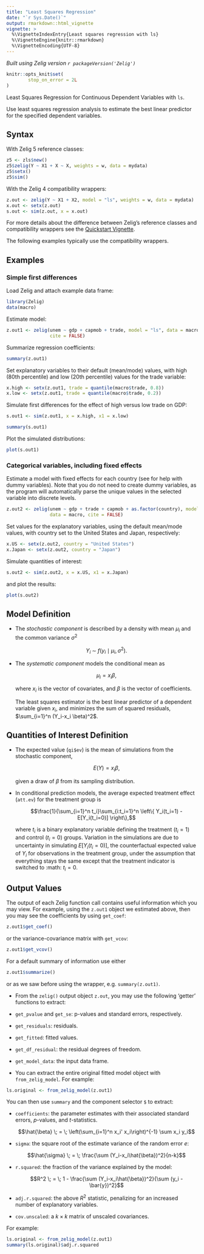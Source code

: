 ```yaml
---
title: "Least Squares Regression"
date: "`r Sys.Date()`"
output: rmarkdown::html_vignette
vignette: >
  %\VignetteIndexEntry{Least squares regression with ls}
  %\VignetteEngine{knitr::rmarkdown}
  %\VignetteEncoding{UTF-8}
---
```


*Built using Zelig version `r packageVersion('Zelig')`*

```r
knitr::opts_knit$set(
        stop_on_error = 2L
)
```

Least Squares Regression for Continuous Dependent Variables with `ls`.

Use least squares regression analysis to estimate the best linear
predictor for the specified dependent variables.

## Syntax

With Zelig 5 reference classes:

```r
z5 <- zls$new()
z5$zelig(Y ~ X1 + X ~ X, weights = w, data = mydata)
z5$setx()
z5$sim()
```

With the Zelig 4 compatibility wrappers:

```r
z.out <- zelig(Y ~ X1 + X2, model = "ls", weights = w, data = mydata)
x.out <- setx(z.out)
s.out <- sim(z.out, x = x.out)
```

For more details about the difference between Zelig's reference classes and
compatibility wrappers see the [Quickstart Vignette](articles/quickstart.html).

The following examples typically use the compatibility wrappers.

## Examples

### Simple first differences

Load Zelig and attach example data frame:

```r
library(Zelig)
data(macro)
```

Estimate model:

```r
z.out1 <- zelig(unem ~ gdp + capmob + trade, model = "ls", data = macro,
                cite = FALSE)
```

Summarize regression coefficients:

```r
summary(z.out1)
```

Set explanatory variables to their default (mean/mode) values, with
high (80th percentile) and low (20th percentile) values for the trade
variable:

```r
x.high <- setx(z.out1, trade = quantile(macro$trade, 0.8))
x.low <- setx(z.out1, trade = quantile(macro$trade, 0.2))
```

Simulate first differences for the effect of high versus low trade on GDP:

```r
s.out1 <- sim(z.out1, x = x.high, x1 = x.low)

summary(s.out1)
```

Plot the simulated distributions:

```r
plot(s.out1)
```

### Categorical variables, including fixed effects

Estimate a model with fixed effects for each country (see for help
with dummy variables). Note that you do not need to create dummy
variables, as the program will automatically parse the unique values
in the selected variable into discrete levels.

```r
z.out2 <- zelig(unem ~ gdp + trade + capmob + as.factor(country), model = "ls",
                data = macro, cite = FALSE)
```

Set values for the explanatory variables, using the default mean/mode
values, with country set to the United States and Japan,
respectively:

```r
x.US <- setx(z.out2, country = "United States")
x.Japan <- setx(z.out2, country = "Japan")
```

Simulate quantities of interest:

```r
s.out2 <- sim(z.out2, x = x.US, x1 = x.Japan)
```

and plot the results:

```r
plot(s.out2)
```

## Model Definition

-  The *stochastic component* is described by a density with mean
   $\mu_i$ and the common variance $\sigma^2$

   $$Y_i \; \sim \; f(y_i \mid \mu_i, \sigma^2).$$

-  The *systematic component* models the conditional mean as

   $$\mu_i =  x_i \beta,$$

   where $x_i$ is the vector of covariates, and $\beta$ is
   the vector of coefficients.

   The least squares estimator is the best linear predictor of a
   dependent variable given $x_i$, and minimizes the sum of
   squared residuals, $\sum_{i=1}^n (Y_i-x_i \beta)^2$.

## Quantities of Interest Definition

-  The expected value (`qi$ev`) is the mean of simulations from the
   stochastic component,

   $$E(Y) = x_i \beta,$$

   given a draw of $\beta$ from its sampling distribution.

-  In conditional prediction models, the average expected treatment
   effect (`att.ev`) for the treatment group is

   $$\frac{1}{\sum_{i=1}^n t_i}\sum_{i:t_i=1}^n \left\{ Y_i(t_i=1) -
            E[Y_i(t_i=0)] \right\},$$

   where $t_i$ is a binary explanatory variable defining the
   treatment ($t_i=1$) and control ($t_i=0$) groups.
   Variation in the simulations are due to uncertainty in simulating
   $E[Y_i(t_i=0)]$, the counterfactual expected value of
   $Y_i$ for observations in the treatment group, under the
   assumption that everything stays the same except that the treatment
   indicator is switched to :math: $t_i=0$.

## Output Values

The output of each Zelig function call contains useful information which you
may view. For example, using the `z.out1` object we estimated above,
then you may see the coefficients by using `get_coef`:

```r
z.out1$get_coef()
```

or the variance-covariance matrix with `get_vcov`:

```r
z.out1$get_vcov()
```

For a default summary of information use either

```r
z.out1$summarize()
```

or as we saw before using the wrapper, e.g. `summary(z.out1)`.

-  From the `zelig()` output object `z.out`, you may use the following
'getter' functions to extract:

  - `get_pvalue` and `get_se`: p-values and standard errors, respectively.

  -  `get_residuals`: residuals.

  -  `get_fitted`: fitted values.

  -  `get_df_residual`: the residual degrees of freedom.

  -  `get_model_data`: the input data frame.

-  You can extract the entire original fitted model object with
`from_zelig_model`. For example:

```r
ls.original <- from_zelig_model(z.out1)
```

You can then use `summary` and the component selector `$` to extract:

  -  `coefficients`: the parameter estimates with their associated
      standard errors, $p$-values, and $t$-statistics.

      $$\hat{\beta} \; = \; \left(\sum_{i=1}^n x_i' x_i\right)^{-1} \sum x_i y_i$$

  -  `sigma`: the square root of the estimate variance of the random
      error $e$:

      $$\hat{\sigma} \; = \; \frac{\sum (Y_i-x_i\hat{\beta})^2}{n-k}$$

  -  `r.squared`: the fraction of the variance explained by the model:

      $$R^2 \; = \; 1 - \frac{\sum (Y_i-x_i\hat{\beta})^2}{\sum (y_i -
                  \bar{y})^2}$$

  -  `adj.r.squared`: the above $R^2$ statistic, penalizing for an
      increased number of explanatory variables.

  -  `cov.unscaled`: a $k \times k$ matrix of unscaled covariances.

For example:

```r
ls.original <- from_zelig_model(z.out1)
summary(ls.original)$adj.r.squared
```
